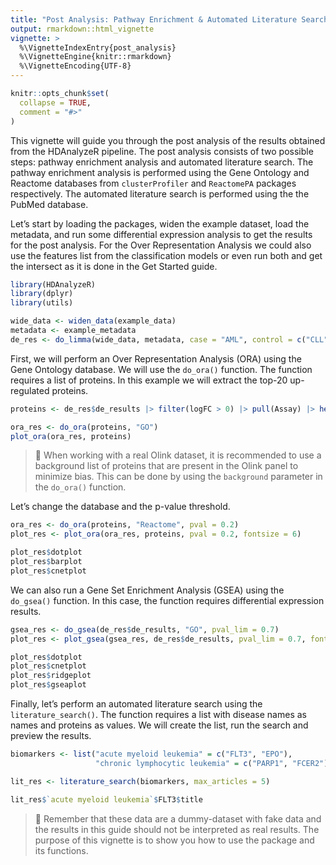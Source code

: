 ```yaml
---
title: "Post Analysis: Pathway Enrichment & Automated Literature Search"
output: rmarkdown::html_vignette
vignette: >
  %\VignetteIndexEntry{post_analysis}
  %\VignetteEngine{knitr::rmarkdown}
  %\VignetteEncoding{UTF-8}
---
```


```r
knitr::opts_chunk$set(
  collapse = TRUE,
  comment = "#>"
)
```

This vignette will guide you through the post analysis of the results obtained from the HDAnalyzeR pipeline. The post analysis consists of two possible steps: pathway enrichment analysis and automated literature search. The pathway enrichment analysis is performed using the Gene Ontology and Reactome databases from `clusterProfiler` and `ReactomePA` packages respectively. The automated literature search is performed using the the PubMed database.

Let's start by loading the packages, widen the example dataset, load the metadata, and run some differential expression analysis to get the results for the post analysis. For the Over Representation Analysis we could also use the features list from the classification models or even run both and get the intersect as it is done in the Get Started guide.

```r
library(HDAnalyzeR)
library(dplyr)
library(utils)

wide_data <- widen_data(example_data)
metadata <- example_metadata
de_res <- do_limma(wide_data, metadata, case = "AML", control = c("CLL", "MYEL", "GLIOM"))
```

First, we will perform an Over Representation Analysis (ORA) using the Gene Ontology database. We will use the `do_ora()` function. The function requires a list of proteins. In this example we will extract the top-20 up-regulated proteins.

```r
proteins <- de_res$de_results |> filter(logFC > 0) |> pull(Assay) |> head(20)

ora_res <- do_ora(proteins, "GO")
plot_ora(ora_res, proteins)
```
> 📓 When working with a real Olink dataset, it is recommended to use a background list of proteins that are present in the Olink panel to minimize bias. This can be done by using the `background` parameter in the `do_ora()` function.

Let's change the database and the p-value threshold.

```r
ora_res <- do_ora(proteins, "Reactome", pval = 0.2)
plot_res <- plot_ora(ora_res, proteins, pval = 0.2, fontsize = 6)
```
```r
plot_res$dotplot
plot_res$barplot
plot_res$cnetplot
```

We can also run a Gene Set Enrichment Analysis (GSEA) using the `do_gsea()` function. In this case, the function requires differential expression results. 

```r
gsea_res <- do_gsea(de_res$de_results, "GO", pval_lim = 0.7)
plot_res <- plot_gsea(gsea_res, de_res$de_results, pval_lim = 0.7, fontsize = 7)
```
```r
plot_res$dotplot
plot_res$cnetplot
plot_res$ridgeplot
plot_res$gseaplot
```

Finally, let's perform an automated literature search using the `literature_search()`. The function requires a list with disease names as names and proteins as values. We will create the list, run the search and preview the results.

```r
biomarkers <- list("acute myeloid leukemia" = c("FLT3", "EPO"),
                   "chronic lymphocytic leukemia" = c("PARP1", "FCER2"))

lit_res <- literature_search(biomarkers, max_articles = 5)

lit_res$`acute myeloid leukemia`$FLT3$title
```

> 📓 Remember that these data are a dummy-dataset with fake data and the results in this guide should not be interpreted as real results. The purpose of this vignette is to show you how to use the package and its functions.
